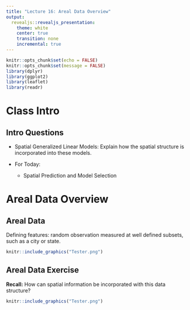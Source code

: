 ```yaml
---
title: "Lecture 16: Areal Data Overview"
output:
  revealjs::revealjs_presentation:
    theme: white
    center: true
    transition: none
    incremental: true
---
```


```r
knitr::opts_chunk$set(echo = FALSE)
knitr::opts_chunk$set(message = FALSE)
library(dplyr)
library(ggplot2)
library(leaflet)
library(readr)
```

# Class Intro

## Intro Questions 
- Spatial Generalized Linear Models: Explain how the spatial structure is incorporated into these models.

- For Today:
    - Spatial Prediction and Model Selection


# Areal Data Overview

## Areal Data

Defining features: random observation measured at well defined subsets, such as a city or state.

```r
knitr::include_graphics("Tester.png") 
```

## Areal Data Exercise

**Recall:** How can spatial information be incorporated with this data structure?

```r
knitr::include_graphics("Tester.png") 
```


